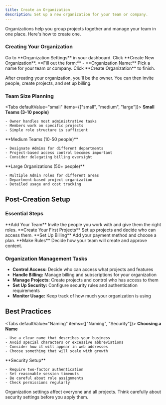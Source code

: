 ```yaml
---
title: Create an Organization
description: Set up a new organization for your team or company.
---
```




Organizations help you group projects together and manage your team in one place. Here's how to create one.

### Creating Your Organization

<Steps>
  <Step>
    Go to **Organization Settings** in your dashboard.
  </Step>
  <Step>
    Click **Create New Organization**.
  </Step>
  <Step>
    **Fill out the form:**
    - **Organization Name:** Pick a name for your team or company.
  </Step>
  <Step>
    Click **Create Organization** to finish.
  </Step>
</Steps>

After creating your organization, you'll be the owner. You can then invite people, create projects, and set up billing.

### Team Size Planning

<Tabs defaultValue="small" items={["small", "medium", "large"]}>
  <Tab value="small">
    **Small Teams (3-10 people)**

    - Owner handles most administrative tasks
    - Members work on specific projects
    - Simple role structure is sufficient
  </Tab>
  <Tab value="medium">
    **Medium Teams (10-50 people)**

    - Designate Admins for different departments
    - Project-based access control becomes important
    - Consider delegating billing oversight
  </Tab>
  <Tab value="large">
    **Large Organizations (50+ people)**

    - Multiple Admin roles for different areas
    - Department-based project organization
    - Detailed usage and cost tracking
  </Tab>
</Tabs>

## Post-Creation Setup

### Essential Steps

<Steps>
  <Step>
    **Add Your Team**
    Invite the people you work with and give them the right roles.
  </Step>
  <Step>
    **Create Your First Projects**
    Set up projects and decide who can access them.
  </Step>
  <Step>
    **Set Up Billing**
    Add your payment method and choose a plan.
  </Step>
  <Step>
    **Make Rules**
    Decide how your team will create and approve content.
  </Step>
</Steps>

### Organization Management Tasks

- **Control Access:** Decide who can access what projects and features
- **Handle Billing:** Manage billing and subscriptions for your organization
- **Manage Projects:** Create projects and control who has access to them
- **Set Up Security:** Configure security rules and authentication requirements
- **Monitor Usage:** Keep track of how much your organization is using

## Best Practices

<Tabs defaultValue="Naming" items={["Naming", "Security"]}>
  <Tab value="Naming">
    **Choosing a Name**

    - Use a clear name that describes your business
    - Avoid special characters or excessive abbreviations
    - Consider how it will appear in web addresses
    - Choose something that will scale with growth
  </Tab>
  <Tab value="Security">
    **Security Setup**

    - Require two-factor authentication
    - Set reasonable session timeouts
    - Be careful about role assignments
    - Check permissions regularly
  </Tab>
</Tabs>

<Callout type='warning'>
  Organization settings affect everyone and all projects. Think carefully about security settings before you apply them.
</Callout>